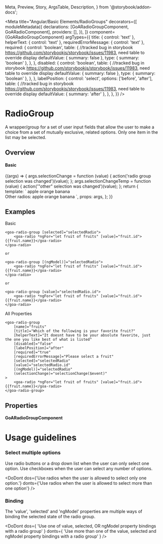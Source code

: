   Meta,
  Preview,
  Story,
  ArgsTable,
  Description,
} from '@storybook/addon-docs';



<Meta
  title="Angular/Basic Elements/RadioGroups"
  decorators={[
    moduleMetadata({
      declarations: [GoARadioGroupComponent, GoARadioComponent],
      providers: [],
    }),
  ]}
  component={GoARadioGroupComponent}
  argTypes={{
    title: { control: 'text' },
    helperText: { control: 'text' },
    requiredErrorMessage: { control: 'text' },
    required: {
      control: 'boolean',
      table: {
        //tracked bug in storybook https://github.com/storybookjs/storybook/issues/11983, need table to override display
        defaultValue: { summary: false },
        type: { summary: 'boolean' },
      },
    },
    disabled: {
      control: 'boolean',
      table: {
        //tracked bug in storybook https://github.com/storybookjs/storybook/issues/11983, need table to override display
        defaultValue: { summary: false },
        type: { summary: 'boolean' },
      },
    },
    labelPosition: {
      control: 'select',
      options: ['before', 'after'],
      table: {
        //tracked bug in storybook https://github.com/storybookjs/storybook/issues/11983, need table to override display
        defaultValue: { summary: 'after' },
      },
    },
  }}
/>

# RadioGroup

A wrapper/group for a set of user input fields that allow the user to make a choice from a set of mutually exclusive, related options. Only one item in the list may be selected.

## Overview

#### Basic

<Canvas>
  <Story
    name="Basic"
    height={200}
    args={{
      name: 'fruits',
      title: 'Which of the following is your favorite fruit?',
      helperText:
        'It doesnt have to be your absolute favorite, just the one you like best of what is listed',
      disabled: false,
      labelPosition: 'after',
      required: false,
      requiredErrorMessage: 'Please select a fruit',
    }}
  >
    {(args) => {
      args.selectionChange = function (value) {
        action('radio group selection was changed')(value);
      };
      args.selectionChangeTemp = function (value) {
        action('"other" selection was changed')(value);
      };
      return {
        template: `<goa-radio-group
                    [name]="name"
                    [title]="title"
                    [helperText]="helperText"
                    [disabled]="disabled"
                    [labelPosition]="labelPosition"
                    [required]="required"
                    [requiredErrorMessage]="requiredErrorMessage"
                    (selectionChange)="selectionChange($event)"
                  >
                    <goa-radio [value]="'apple'">apple</goa-radio>
                    <goa-radio [value]="'orange'">orange</goa-radio>
                    <goa-radio [value]="'banana'">banana</goa-radio>
                  </goa-radio-group>
                  <br />
                  Other radios:
                    <goa-radio name="temp" [value]="'apple'" (selectionChange)="selectionChangeTemp($event)">apple</goa-radio>
                    <goa-radio name="temp" [value]="'orange'" (selectionChange)="selectionChangeTemp($event)">orange</goa-radio>
                    <goa-radio name="temp" [value]="'banana'" (selectionChange)="selectionChangeTemp($event)">banana</goa-radio>
                  `,
        props: args,
      };
    }}
  </Story>
</Canvas>

## Examples

Basic

```
<goa-radio-group [selected]="selectedRadio">
    <goa-radio *ngFor="let fruit of fruits" [value]="fruit.id">{{fruit.name}}</goa-radio>
</goa-radio>

or

<goa-radio-group [(ngModel)]="selectedRadio">
    <goa-radio *ngFor="let fruit of fruits" [value]="fruit.id">{{fruit.name}}</goa-radio>
</goa-radio>

or

<goa-radio-group [value]="selectedRadio.id">
    <goa-radio *ngFor="let fruit of fruits" [value]="fruit.id">{{fruit.name}}</goa-radio>
</goa-radio>

```

All Properties

```
<goa-radio-group
    [name]="fruits"
    [title]="Which of the following is your favorite fruit?"
    [helperText]="It doesnt have to be your absolute favorite, just the one you like best of what is listed"
    [disabled]="false"
    [labelPosition]="after"
    [required]="true"
    [requiredErrorMessage]="Please select a fruit"
    [selected]="selectedRadio"
    [value]="selectedRadio.id"
    [(ngModel)]="selectedRadio"
    (selectionChange)="selectionChange($event)"
>
    <goa-radio *ngFor="let fruit of fruits" [value]="fruit.id">{{fruit.name}}</goa-radio>
</goa-radio-group>

```

## Properties

#### GoARadioGroupComponent

<Description of={GoARadioGroupComponent} />
<ArgsTable of={GoARadioGroupComponent} />

# Usage guidelines

### Select multiple options

Use radio buttons or a drop down list when the user can only select one option. Use checkboxes when the user can select any number of options.

<DoDont
  dos={'Use radios when the user is allowed to select only one option.'}
  donts={'Use radios when the user is allowed to select more than one option'}
/>

### Binding

The 'value', 'selected' and 'ngModel' properties are multiple ways of binding the selected state of the radio group.

<DoDont
  dos={
    'Use one of value, selected, OR ngModel property bindings with a radio group'
  }
  donts={
    'Use more than one of the value, selected and ngModel property bindings with a radio group'
  }
/>
